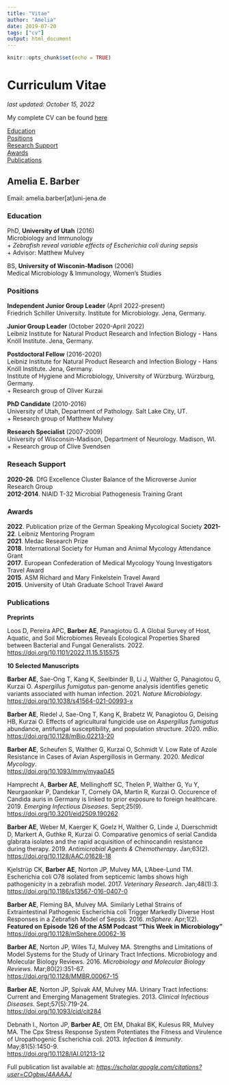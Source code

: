 ```yaml
---
title: "Vitae"
author: "Amelia"
date: 2019-07-20
tags: ["cv"]
output: html_document
---
```


```r
knitr::opts_chunk$set(echo = TRUE)
```

# Curriculum Vitae

*last updated: October 15, 2022*

My complete CV can be found [here](/top/vitae_files/CV.pdf)\

[Education](#Education)<br>
[Positions](#Positions)<br>
[Research Support](#Support)<br>
[Awards](#Awards)<br>
[Publications](#Publications)<br>



## Amelia E. Barber<br>
Email: amelia.barber[at]uni-jena.de<br>


### Education {#Education}
PhD, **University of Utah** (2016)<br>
Microbiology and Immunology<br>
+ *Zebrafish reveal variable effects of Escherichia coli during sepsis*<br>
+ Advisor: Matthew Mulvey

BS, **University of Wisconin-Madison** (2006)<br>
Medical Microbiology & Immunology, Women's Studies

### Positions

**Independent Junior Group Leader** (April 2022-present)<br>
Friedrich Schiller University. Institute for Microbiology. Jena, Germany.<br>

**Junior Group Leader** (October 2020-April 2022)<br>
Leibniz Institute for Natural Product Research and Infection Biology -  Hans Knöll Institute. Jena, Germany.<br>

**Postdoctoral Fellow** (2016-2020)<br>
Leibniz Institute for Natural Product Research and Infection Biology -  Hans Knöll Institute. Jena, Germany.<br>
Institute of Hygiene and Microbiology, University of Würzburg. Würzburg, Germany.<br>
+ Research group of Oliver Kurzai

**PhD Candidate** (2010-2016)<br>
University of Utah, Department of Pathology. Salt Lake City, UT.<br>
+ Research group of Matthew Mulvey

**Research Specialist** (2007-2009)<br>
University of Wisconsin-Madison, Department of Neurology. Madison, WI.<br>
+ Research group of Clive Svendsen



### Reseach Support {#Support}

**2020-26**. DfG Excellence Cluster Balance of the Microverse Junior Research Group <br>
**2012-2014**. NIAID T-32 Microbial Pathogenesis Training Grant <br>

### Awards {#Awards}


**2022**. Publication prize of the German Speaking Mycological Society
**2021-22**. Leibniz Mentoring Program<br>
**2021**. Medac Research Prize <br>
**2018**. International Society for Human and Animal Mycology Attendance Grant <br>
**2017**. European Confederation of Medical Mycology Young Investigators Travel Award <br>
**2015**. ASM Richard and Mary Finkelstein Travel Award <br>
**2015**. University of Utah Graduate School Travel Award <br>

### Publications {#Publications}

**Preprints**<br>

Loos D, Pereira APC, **Barber AE**, Panagiotou G. A Global Survey of Host, Aquatic, and Soil Microbiomes Reveals Ecological Properties Shared between Bacterial and Fungal Generalists. 2022. <br>
<https://doi.org/10.1101/2022.11.15.515575> <br> 

**10 Selected Manuscripts**<br>

**Barber AE**, Sae-Ong T, Kang K, Seelbinder B, Li J, Walther G, Panagiotou G, Kurzai O. *Aspergillus fumigatus* pan-genome analysis identifies genetic variants associated with human infection. 2021. *Nature Microbiology*.<br>
<https://doi.org/10.1038/s41564-021-00993-x>

**Barber AE**, Riedel J, Sae-Ong T, Kang K, Brabetz W, Panagiotou G, Deising HB, Kurzai O. Effects of agricultural fungicide use on *Aspergillus fumigatus* abundance, antifungal susceptibility, and population structure. 2020. *mBio*.<br>
<https://doi.org/10.1128/mBio.02213-20>

**Barber AE**, Scheufen S, Walther G, Kurzai O, Schmidt V. Low Rate of Azole Resistance in Cases of Avian Aspergillosis in Germany. 2020. *Medical Mycology*.<br> <https://doi.org/10.1093/mmy/myaa045>

Hamprecht A, **Barber AE**, Mellinghoff SC, Thelen P, Walther G, Yu Y, Neurgaonkar P, Dandekar T, Cornely OA, Martin R, Kurzai O. Occurence of Candida auris in Germany is linked to prior exposure to foreign healthcare. 2019. *Emerging Infectious Diseases*. Sept;25(9).<br> <https://doi.org/10.3201/eid2509.190262>

**Barber AE**, Weber M, Kaerger K, Goelz H, Walther G, Linde J, Duerschmidt D, Markert A, Guthke R, Kurzai O. Comparative genomics of serial Candida glabrata isolates and the rapid acquisition of echinocandin resistance during therapy. 2019. *Antimicrobial Agents & Chemotherapy*. Jan;63(2).<br>
<https://doi.org/10.1128/AAC.01628-18>

Kjelstrüp CK, **Barber AE**, Norton JP, Mulvey MA, L’Abee-Lund TM. Escherichia coli O78 isolated from septicemic lambs shows high pathogenicity in a zebrafish model. 2017. *Veterinary Research*. Jan;48(1):3.<br>
<https://doi.org/10.1186/s13567-016-0407-0>

**Barber AE**, Fleming BA, Mulvey MA. Similarly Lethal Strains of Extraintestinal Pathogenic Escherichia coli Trigger Markedly Diverse Host Responses in a Zebrafish Model of Sepsis. 2016. *mSphere*. Apr;1(2).<br>
**Featured on Episode 126 of the ASM Podcast “This Week in Microbiology”**<br>
<https://doi.org/10.1128/mSphere.00062-16>  

**Barber AE**, Norton JP, Wiles TJ, Mulvey MA. Strengths and Limitations of Model Systems for the Study of Urinary Tract Infections. Microbiology and Molecular Biology Reviews. 2016. *Microbiology and Molecular Biology Reviews*. Mar;80(2):351-67.<br>
<https://doi.org/10.1128/MMBR.00067-15>

**Barber AE**, Norton JP, Spivak AM, Mulvey MA. Urinary Tract Infections: Current and Emerging Management Strategies. 2013. *Clinical Infectious Diseases*. Sept;57(5):719-24.<br>
<https://doi.org/10.1093/cid/cit284>

Debnath I., Norton JP, **Barber AE**, Ott EM, Dhakal BK, Kulesus RR, Mulvey MA. The Cpx Stress Response System Potentiates the Fitness and Virulence of Uropathogenic Escherichia coli. 2013. *Infection & Immunity*. May;81(5):1450-9.<br>
<https://doi.org/10.1128/IAI.01213-12> 

Full publication list available at: *<https://scholar.google.com/citations?user=COgbwJ4AAAAJ>*  